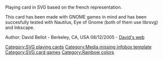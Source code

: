 Playing card in SVG based on the french representation. 

This card has been made with GNOME games in mind and has been succesfully tested with Nautilus, Eye of Gnome (both of them use librsvg) and Inkscape.

Author: David Bellot - Berkeley, CA, USA 08/12/2005 - [http://david.bellot.free.fr/svg-cards/ David's web]

{{LGPL}}


[[Category:SVG playing cards]]
[[Category:Media missing infobox template]]
[[Category:SVG card games]]
[[Category:Rainbow colors]]